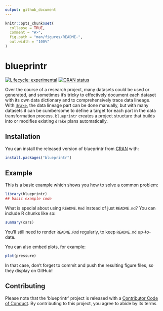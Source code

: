 ```yaml
---
output: github_document
---
```


<!-- README.md is generated from README.Rmd. Please edit that file -->

```r
knitr::opts_chunk$set(
  collapse = TRUE,
  comment = "#>",
  fig.path = "man/figures/README-",
  out.width = "100%"
)
```

# blueprintr

<!-- badges: start -->
[![Lifecycle: experimental](https://img.shields.io/badge/lifecycle-experimental-orange.svg)](https://www.tidyverse.org/lifecycle/#experimental)
[![CRAN status](https://www.r-pkg.org/badges/version/blueprintr)](https://CRAN.R-project.org/package=blueprintr)
<!-- badges: end -->

Over the course of a research project, many datasets could be used or generated, and sometimes it's tricky to effectively document each dataset with its own data dictionary and to comprehensively trace data lineage. With [`drake`](https://github.com/ropensci/drake), the data lineage part can be done manually, but with many datasets it can be cumbersome to define a target for each part in the data transformation process. `blueprintr` creates a project structure that builds into or modifies existing `drake` plans automatically.


## Installation

You can install the released version of blueprintr from [CRAN](https://CRAN.R-project.org) with:

``` r
install.packages("blueprintr")
```

## Example

This is a basic example which shows you how to solve a common problem:

```r
library(blueprintr)
## basic example code
```

What is special about using `README.Rmd` instead of just `README.md`? You can include R chunks like so:

```r
summary(cars)
```

You'll still need to render `README.Rmd` regularly, to keep `README.md` up-to-date.

You can also embed plots, for example:

```r
plot(pressure)
```

In that case, don't forget to commit and push the resulting figure files, so they display on GitHub!

## Contributing

Please note that the 'blueprintr' project is released with a [Contributor Code of Conduct](.github/CODE_OF_CONDUCT.md). By contributing to this project, you agree to abide by its terms.
